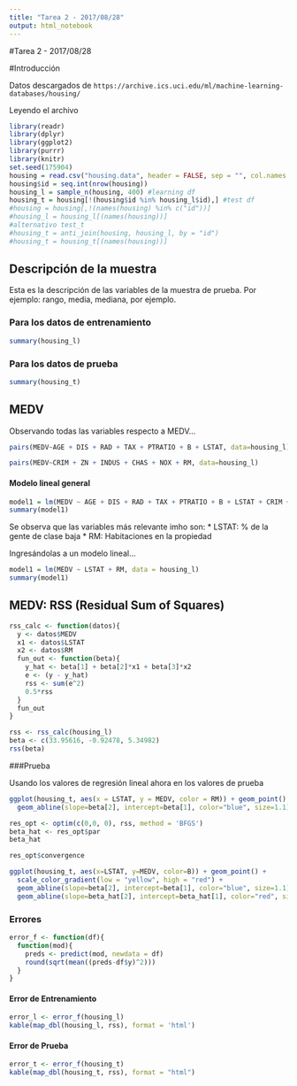 ```yaml
---
title: "Tarea 2 - 2017/08/28"
output: html_notebook
---
```

#Tarea 2 - 2017/08/28

#Introducción

Datos descargados de `https://archive.ics.uci.edu/ml/machine-learning-databases/housing/`

Leyendo el archivo

```r
library(readr)
library(dplyr)
library(ggplot2)
library(purrr)
library(knitr)
set.seed(175904)
housing = read.csv("housing.data", header = FALSE, sep = "", col.names = c("CRIM", "ZN", "INDUS", "CHAS", "NOX", "RM", "AGE", "DIS", "RAD", "TAX", "PTRATIO", "B", "LSTAT", "MEDV"))
housing$id = seq.int(nrow(housing))
housing_l = sample_n(housing, 400) #learning df
housing_t = housing[!(housing$id %in% housing_l$id),] #test df
#housing = housing[,!(names(housing) %in% c("id"))]
#housing_l = housing_l[(names(housing))]
#alternativo test_t
#housing_t = anti_join(housing, housing_l, by = "id") 
#housing_t = housing_t[(names(housing))]
```

## Descripción de la muestra

Esta es la descripción de las variables de la muestra de prueba. Por ejemplo: rango, media, mediana, por ejemplo.

### Para los datos de entrenamiento

```r
summary(housing_l)
```


### Para los datos de prueba

```r
summary(housing_t)
```

## MEDV 

Observando todas las variables respecto a MEDV...
```r
pairs(MEDV~AGE + DIS + RAD + TAX + PTRATIO + B + LSTAT, data=housing_l)
```
```r
pairs(MEDV~CRIM + ZN + INDUS + CHAS + NOX + RM, data=housing_l)
```

#### Modelo lineal general

```r
model1 = lm(MEDV ~ AGE + DIS + RAD + TAX + PTRATIO + B + LSTAT + CRIM + ZN + INDUS + CHAS + NOX + RM, data = housing_l)
summary(model1)
```


Se observa que las variables más relevante imho son:
* LSTAT: % de la gente de clase baja
* RM: Habitaciones en la propiedad
<!-- * B: Proporción de gente de color -->
<!-- * DIS: distancia a alguno de los 5 centros de trabajo de Boston -->
<!-- * NOX: concentración de NOx (contaminación) -->
<!-- * PTRATIO: Proporción alumno-docente -->
<!-- * CHAS: Índice de accesibilidad a autopistas -->


Ingresándolas a un modelo lineal...

```r
model1 = lm(MEDV ~ LSTAT + RM, data = housing_l)
summary(model1)
```


## MEDV: RSS (Residual Sum of Squares)

```r
rss_calc <- function(datos){
  y <- datos$MEDV
  x1 <- datos$LSTAT
  x2 <- datos$RM
  fun_out <- function(beta){
    y_hat <- beta[1] + beta[2]*x1 + beta[3]*x2
    e <- (y - y_hat)
    rss <- sum(e^2)
    0.5*rss
  }
  fun_out
}

rss <- rss_calc(housing_l)
beta <- c(33.95616, -0.92478, 5.34982)
rss(beta)
```

###Prueba 

Usando los valores de regresión lineal ahora en los valores de prueba
```r
ggplot(housing_t, aes(x = LSTAT, y = MEDV, color = RM)) + geom_point() +
  geom_abline(slope=beta[2], intercept=beta[1], color="blue", size=1.1)
```

```r
res_opt <- optim(c(0,0, 0), rss, method = 'BFGS')
beta_hat <- res_opt$par
beta_hat
```
```r
res_opt$convergence
```

```r
ggplot(housing_t, aes(x=LSTAT, y=MEDV, color=B)) + geom_point() +
  scale_color_gradient(low = "yellow", high = "red") +
  geom_abline(slope=beta[2], intercept=beta[1], color="blue", size=1.1) +
  geom_abline(slope=beta_hat[2], intercept=beta_hat[1], color="red", size=3.1)
```

### Errores

```r
error_f <- function(df){
  function(mod){
    preds <- predict(mod, newdata = df)
    round(sqrt(mean((preds-df$y)^2)))
  }
}
```

#### Error de Entrenamiento

```r
error_l <- error_f(housing_l)
kable(map_dbl(housing_l, rss), format = 'html')
```

#### Error de Prueba

```r
error_t <- error_f(housing_t)
kable(map_dbl(housing_t, rss), format = "html")
```

